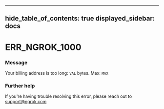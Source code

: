 

---
hide_table_of_contents: true
displayed_sidebar: docs
---


# ERR_NGROK_1000

### Message
Your billing address is too long: `VAL` bytes. Max: `MAX`

<ErrorDetails error="err_ngrok_1000" />



### Further help
If you're having trouble resolving this error, please reach out to [support@ngrok.com](mailto:support@ngrok.com?subject=Help%20with%20ERR_NGROK_1000)

